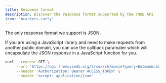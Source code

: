 ```yaml
---
title: Response format
description: Discover the response format supported by the TMDB API
icon: "brackets-curly"
---
```


The only response format we support is JSON.

If you are using a JavaScript library and need to make requests from another public domain, you can use the callback paramater which will encapsulate the JSON response in a JavaScript function for you.

```bash Example JSONP Request
curl --request GET \
     --url 'https://api.themoviedb.org/3/search/movie?query=Batman&callback=test' \
     --header 'Authorization: Bearer ACCESS_TOKEN' \
     --header 'accept: application/json'
```